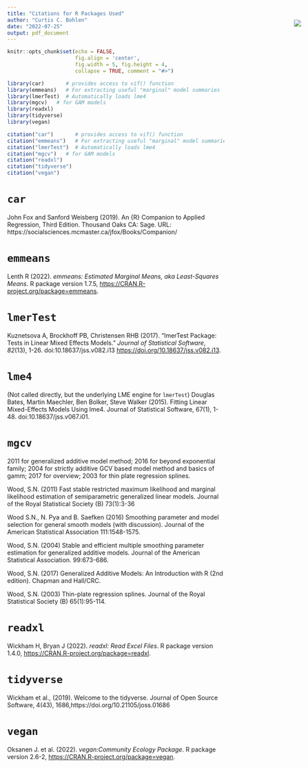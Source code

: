 ```yaml
---
title: "Citations for R Packages Used"
author: "Curtis C. Bohlen"
date: "2022-07-25"
output: pdf_document
---
```


<img
    src="https://www.cascobayestuary.org/wp-content/uploads/2014/04/logo_sm.jpg"
    style="position:absolute;top:100px;right:50px;" />

```r
knitr::opts_chunk$set(echo = FALSE,
                      fig.align = 'center',
                      fig.width = 5, fig.height = 4,
                      collapse = TRUE, comment = "#>")
```

```r
library(car)       # provides access to vif() function
library(emmeans)   # For extracting useful "marginal" model summaries
library(lmerTest)  # Automatically loads lme4
library(mgcv)   # for GAM models
library(readxl)
library(tidyverse)
library(vegan)
```

```r
citation("car")       # provides access to vif() function
citation("emmeans")   # For extracting useful "marginal" model summaries
citation("lmerTest")  # Automatically loads lme4
citation("mgcv")   # for GAM models
citation("readxl")
citation("tidyverse")
citation("vegan")
```
# `car`
  John Fox and Sanford Weisberg (2019). An {R} Companion to Applied Regression,
  Third Edition. Thousand Oaks CA: Sage. URL:
  https://socialsciences.mcmaster.ca/jfox/Books/Companion/


# `emmeans`
  Lenth R (2022). _emmeans: Estimated Marginal Means, aka Least-Squares Means_.
  R package version 1.7.5, <https://CRAN.R-project.org/package=emmeans>.


# `lmerTest`
  Kuznetsova A, Brockhoff PB, Christensen RHB (2017). “lmerTest Package: Tests
  in Linear Mixed Effects Models.” _Journal of Statistical Software_, *82*(13),
  1-26. doi:10.18637/jss.v082.i13 <https://doi.org/10.18637/jss.v082.i13>.

# `lme4` 
  (Not called directly, but the underlying LME engine for `lmerTest`)
  Douglas Bates, Martin Maechler, Ben Bolker, Steve Walker (2015). Fitting
  Linear Mixed-Effects Models Using lme4. Journal of Statistical Software,
  67(1), 1-48. doi:10.18637/jss.v067.i01.

# `mgcv`
  2011 for generalized additive model method; 2016 for beyond exponential 
  family; 2004 for strictly additive GCV based model method and basics of gamm; 
  2017 for overview; 2003 for thin plate regression splines.

  Wood, S.N. (2011) Fast stable restricted maximum likelihood and marginal
  likelihood estimation of semiparametric generalized linear models. Journal of
  the Royal Statistical Society (B) 73(1):3-36

  Wood S.N., N. Pya and B. Saefken (2016) Smoothing parameter and model
  selection for general smooth models (with discussion). Journal of the American
  Statistical Association 111:1548-1575.

  Wood, S.N. (2004) Stable and efficient multiple smoothing parameter estimation
  for generalized additive models. Journal of the American Statistical
  Association. 99:673-686.

  Wood, S.N. (2017) Generalized Additive Models: An Introduction with R (2nd 
  edition). Chapman and
  Hall/CRC.

  Wood, S.N. (2003) Thin-plate regression splines. Journal of the Royal 
  Statistical Society (B)
  65(1):95-114.

# `readxl`
  Wickham H, Bryan J (2022). _readxl: Read Excel Files_. R package version 1.4.0,
  <https://CRAN.R-project.org/package=readxl>.


# `tidyverse`
  Wickham et al., (2019). Welcome to the tidyverse. Journal of Open Source 
  Software, 4(43), 1686,https://doi.org/10.21105/joss.01686

# `vegan`
  Oksanen J. et al. (2022). _vegan:Community Ecology Package_. R package version 
  2.6-2, <https://CRAN.R-project.org/package=vegan>.


